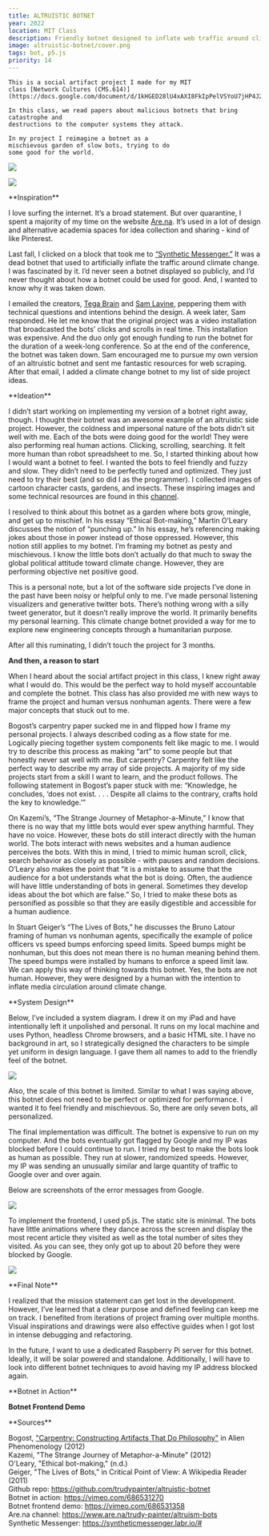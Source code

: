 ```yaml
---
title: ALTRUISTIC BOTNET
year: 2022
location: MIT Class
description: Friendly botnet designed to inflate web traffic around climate change
image: altruistic-botnet/cover.png
tags: bot, p5.js
priority: 14
---
```


<Hero>
  <div>
    <Callout
      link="https://github.com/trudypainter/altruistic-botnet"
      text="Github Repository"
    />
  </div>
  
    This is a social artifact project I made for my MIT 
    class [Network Cultures (CMS.614)](https://docs.google.com/document/d/1kHGED28lU4xAXI8FkIpPelVSYoU7jHP4J268Iuyxq4c/edit).
  
    In this class, we read papers about malicious botnets that bring catastrophe and
    destructions to the computer systems they attack.

    In my project I reimagine a botnet as a
    mischievous garden of slow bots, trying to do
    some good for the world.

![](/altruistic-botnet/3.jpg)

![](/altruistic-botnet/2.jpg)

</Hero>

<Line />

<TwoCol>
**Inspiration**

I love surfing the internet. It’s a broad statement. But over quarantine, I spent a majority of my time on the website [Are.na](http://are.na/). It’s used in a lot of design and alternative academia spaces for idea collection and sharing - kind of like Pinterest.

Last fall, I clicked on a block that took me to [“Synthetic Messenger.”](https://syntheticmessenger.labr.io/#) It was a dead botnet that used to artificially inflate the traffic around climate change. I was fascinated by it. I’d never seen a botnet displayed so publicly, and I’d never thought about how a botnet could be used for good. And, I wanted to know why it was taken down.

I emailed the creators, [Tega Brain](http://tegabrain.com/) and [Sam Lavine](https://lav.io/), peppering them with technical questions and intentions behind the design. A week later, Sam responded. He let me know that the original project was a video installation that broadcasted the bots’ clicks and scrolls in real time. This installation was expensive. And the duo only got enough funding to run the botnet for the duration of a week-long conference. So at the end of the conference, the botnet was taken down. Sam encouraged me to pursue my own version of an altruistic botnet and sent me fantastic resources for web scraping. After that email, I added a climate change botnet to my list of side project ideas.

</TwoCol>

<Line />

<TwoCol>
**Ideation**

I didn’t start working on implementing my version of a botnet right away, though. I thought their botnet was an awesome example of an altruistic side project. However, the coldness and impersonal nature of the bots didn’t sit well with me. Each of the bots were doing good for the world! They were also performing real human actions. Clicking, scrolling, searching. It felt more human than robot spreadsheet to me. So, I started thinking about how I would want a botnet to feel. I wanted the bots to feel friendly and fuzzy and slow. They didn’t need to be perfectly tuned and optimized. They just need to try their best (and so did I as the programmer). I collected images of cartoon character casts, gardens, and insects. These inspiring images and some technical resources are found in this [channel](https://www.are.na/trudy-painter/altruism-bots).

I resolved to think about this botnet as a garden where bots grow, mingle, and get up to mischief. In his essay “Ethical Bot-making,” Martin O’Leary discusses the notion of “punching up.” In his essay, he’s referencing making jokes about those in power instead of those oppressed. However, this notion still applies to my botnet. I’m framing my botnet as pesty and mischievous. I know the little bots don’t actually do that much to sway the global political attitude toward climate change. However, they are performing objective net positive good.

This is a personal note, but a lot of the software side projects I’ve done in the past have been noisy or helpful only to me. I’ve made personal listening visualizers and generative twitter bots. There’s nothing wrong with a silly tweet generator, but it doesn’t really improve the world. It primarily benefits my personal learning. This climate change botnet provided a way for me to explore new engineering concepts through a humanitarian purpose.

After all this ruminating, I didn’t touch the project for 3 months.

</TwoCol>

<Line />

<TwoCol>

**And then, a reason to start**

When I heard about the social artifact project in this class, I knew right away what I would do. This would be the perfect way to hold myself accountable and complete the botnet. This class has also provided me with new ways to frame the project and human versus nonhuman agents. There were a few major concepts that stuck out to me.

Bogost’s carpentry paper sucked me in and flipped how I frame my personal projects. I always described coding as a flow state for me. Logically piecing together system components felt like magic to me. I would try to describe this process as making “art” to some people but that honestly never sat well with me. But carpentry? Carpentry felt like the perfect way to describe my array of side projects. A majority of my side projects start from a skill I want to learn, and the product follows. The following statement in Bogost’s paper stuck with me: “Knowledge, he concludes, ‘does not exist. . . . Despite all claims to the contrary, crafts hold the key to knowledge.’”

On Kazemi’s, “The Strange Journey of Metaphor-a-Minute,” I know that there is no way that my little bots would ever spew anything harmful. They have no voice. However, these bots do still interact directly with the human world. The bots interact with news websites and a human audience perceives the bots. With this in mind, I tried to mimic human scroll, click, search behavior as closely as possible - with pauses and random decisions. O’Leary also makes the point that “it is a mistake to assume that the audience for a bot understands what the bot is doing. Often, the audience will have little understanding of bots in general. Sometimes they develop ideas about the bot which are false.” So, I tried to make these bots as personified as possible so that they are easily digestible and accessible for a human audience.

In Stuart Geiger’s “The Lives of Bots,” he discusses the Bruno Latour framing of human vs nonhuman agents, specifically the example of police officers vs speed bumps enforcing speed limits. Speed bumps might be nonhuman, but this does not mean there is no human meaning behind them. The speed bumps were installed by humans to enforce a speed limit law. We can apply this way of thinking towards this botnet. Yes, the bots are not human. However, they were designed by a human with the intention to inflate media circulation around climate change.

</TwoCol>

<Line />

<TwoCol >
**System Design**

Below, I’ve included a system diagram. I drew it on my iPad and have intentionally left it unpolished and personal. It runs on my local machine and uses Python, headless Chrome browsers, and a basic HTML site. I have no background in art, so I strategically designed the characters to be simple yet uniform in design language. I gave them all names to add to the friendly feel of the botnet.

![](https://github.com/trudypainter/trudy-computer-react/blob/main/projects/altruistic-botnet/diagram.jpeg?raw=true)

Also, the scale of this botnet is limited. Similar to what I was saying above, this botnet does not need to be perfect or optimized for performance. I wanted it to feel friendly and mischievous. So, there are only seven bots, all personalized.

The final implementation was difficult. The botnet is expensive to run on my computer. And the bots eventually got flagged by Google and my IP was blocked before I could continue to run. I tried my best to make the bots look as human as possible. They run at slower, randomized speeds. However, my IP was sending an unusually similar and large quantity of traffic to Google over and over again.

Below are screenshots of the error messages from Google.

![](https://github.com/trudypainter/trudy-computer-react/blob/main/projects/altruistic-botnet/errors.png?raw=true)

To implement the frontend, I used p5.js. The static site is minimal. The bots have little animations where they dance across the screen and display the most recent article they visited as well as the total number of sites they visited. As you can see, they only got up to about 20 before they were blocked by Google.

![](https://github.com/trudypainter/trudy-computer-react/blob/main/projects/altruistic-botnet/frontend.png?raw=true)

</TwoCol>

<Line />

<TwoCol>
**Final Note**

I realized that the mission statement can get lost in the development. However, I’ve learned that a clear purpose and defined feeling can keep me on track. I benefited from iterations of project framing over multiple months. Visual inspirations and drawings were also effective guides when I got lost in intense debugging and refactoring.

In the future, I want to use a dedicated Raspberry Pi server for this botnet. Ideally, it will be solar powered and standalone. Additionally, I will have to look into different botnet techniques to avoid having my IP address blocked again.

</TwoCol>

<Line />

<TwoCol>
**Botnet in Action**

<Vimeo vimeoId="686531270" />

</TwoCol>

<TwoCol>

**Botnet Frontend Demo**

<Vimeo vimeoId="686531358" />

</TwoCol>

<Line />

<TwoCol>
**Sources**

Bogost, ["Carpentry: Constructing Artifacts That Do Philosophy"](https://quote.ucsd.edu/sed/files/2016/04/Bogost.pdf) in Alien Phenomenology (2012)  
Kazemi, "The Strange Journey of Metaphor-a-Minute" (2012)  
O'Leary, "Ethical bot-making," (n.d.)  
Geiger, "The Lives of Bots," in Critical Point of View: A Wikipedia Reader (2011)  
Github repo: https://github.com/trudypainter/altruistic-botnet  
Botnet in action: https://vimeo.com/686531270  
Botnet frontend demo: https://vimeo.com/686531358  
Are.na channel: https://www.are.na/trudy-painter/altruism-bots  
Synthetic Messenger: https://syntheticmessenger.labr.io/#

</TwoCol>
